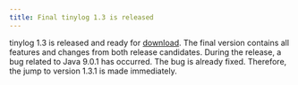 ```yaml
---
title: Final tinylog 1.3 is released
---
```


tinylog 1.3 is released and ready for [download](/download/). The final version contains all features and changes from both release candidates. During the release, a bug related to Java 9.0.1 has occurred. The bug is already fixed. Therefore, the jump to version 1.3.1 is made immediately.
